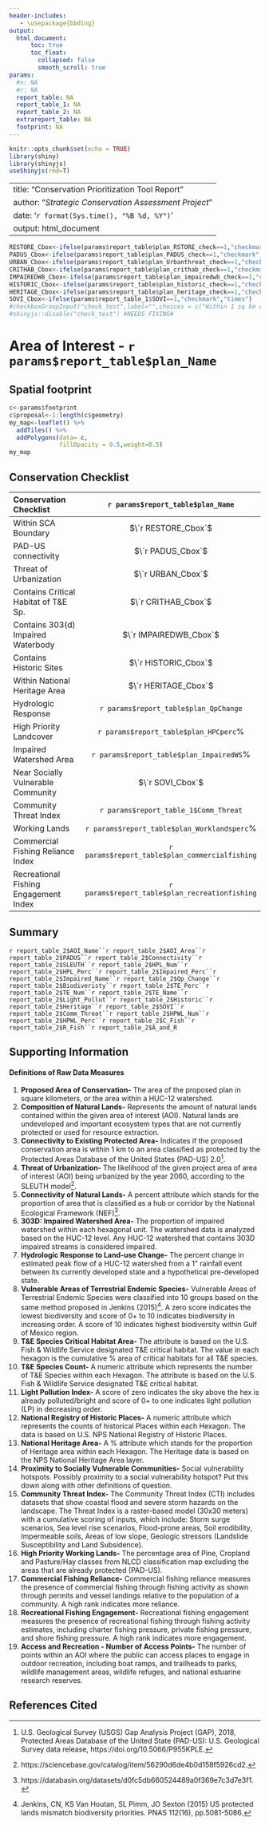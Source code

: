 ```yaml
---
header-includes:
   - \usepackage{bbding}
output:
  html_document: 
      toc: true
      toc_float: 
        collapsed: false
        smooth_scroll: true
params:
  #n: NA
  #r: NA
  report_table: NA
  report_table_1: NA
  report_table_2: NA
  extrareport_table: NA
  footprint: NA
---
```



```r
knitr::opts_chunk$set(echo = TRUE)
library(shiny)
library(shinyjs)
useShinyjs(rmd=T)
```


---
title: "Conservation Prioritization Tool Report"
author: "*Strategic Conservation Assessment Project*"
date: '`r format(Sys.time(), "%B %d, %Y")`'
output: html_document
---
```r
RESTORE_Cbox<-ifelse(params$report_table$plan_RSTORE_check==1,"checkmark","times")
PADUS_Cbox<-ifelse(params$report_table$plan_PADUS_check==1,"checkmark","times")
URBAN_Cbox<-ifelse(params$report_table$plan_Urbanthreat_check==1,"checkmark","times")
CRITHAB_Cbox<-ifelse(params$report_table$plan_crithab_check==1,"checkmark","times")
IMPAIREDWB_Cbox<-ifelse(params$report_table$plan_impairedwb_check==1,"checkmark","times")
HISTORIC_Cbox<-ifelse(params$report_table$plan_historic_check==1,"checkmark","times")
HERITAGE_Cbox<-ifelse(params$report_table$plan_heritage_check==1,"checkmark","times")
SOVI_Cbox<-ifelse(params$report_table_1$SOVI==1,"checkmark","times")
#checkboxGroupInput("check_test",label="",choices = c("Within 1 sq km of currently protected #land"),selected = c("Within 1 sq km of currently protected land"))
#shinyjs::disable("check_test") #NEEDS FIXING#

```
# Area of Interest - **`r params$report_table$plan_Name`**

## **Spatial footprint**

```r
c<-params$footprint
c$proposal<-1:length(c$geometry)
my_map<-leaflet() %>%
  addTiles() %>%
  addPolygons(data= c,
              fillOpacity = 0.5,weight=0.5)
my_map
```

## **Conservation Checklist**

|**Conservation Checklist**|`r params$report_table$plan_Name`|
|:------------------------|:-------------:|
| Within SCA Boundary      |$\`r RESTORE_Cbox`$|
| PAD-US connectivity      |$\`r PADUS_Cbox`$|  
| Threat of Urbanization   |$\`r URBAN_Cbox`$|
| Contains Critical Habitat of T&E Sp.|$\`r CRITHAB_Cbox`$|
| Contains 303(d) Impaired Waterbody|$\`r IMPAIREDWB_Cbox`$|
| Contains Historic Sites|$\`r HISTORIC_Cbox`$|
| Within National Heritage Area|$\`r HERITAGE_Cbox`$|
| Hydrologic Response|`r params$report_table$plan_QpChange`|
| High Priority Landcover|`r params$report_table$plan_HPCperc`%|
| Impaired Watershed Area|`r params$report_table$plan_ImpairedWS`%|
| Near Socially Vulnerable Community|$\`r SOVI_Cbox`$|
| Community Threat Index|`r params$report_table_1$Comm_Threat`|
| Working Lands|`r params$report_table$plan_Worklandsperc`%|
| Commercial Fishing Reliance Index|`r params$report_table$plan_commercialfishing`|
| Recreational Fishing Engagement Index|`r params$report_table$plan_recreationfishing`|

## **Summary**


`r report_table_2$AOI_Name``r report_table_2$AOI_Area``r report_table_2$PADUS``r report_table_2$Connectivity``r report_table_2$SLEUTH``r report_table_2$HPL_Num``r report_table_2$HPL_Perc``r report_table_2$Impaired_Perc``r report_table_2$Impaired_Name``r report_table_2$Qp_Change``r report_table_2$Biodiveristy``r report_table_2$TE_Perc``r report_table_2$TE_Num``r report_table_2$TE_Name``r report_table_2$Light_Pollut``r report_table_2$Historic``r report_table_2$Heritage``r report_table_2$SOVI``r report_table_2$Comm_Threat``r report_table_2$HPWL_Num``r report_table_2$HPWL_Perc``r report_table_2$C_Fish``r report_table_2$R_Fish``r report_table_2$A_and_R`

## **Supporting Information**

#### Definitions of Raw Data Measures
1. **Proposed Area of Conservation-** The area of the proposed plan in square kilometers, or the area within a HUC-12 watershed. 
2. **Composition of Natural Lands-** Represents the amount of natural lands contained within the given area of interest (AOI). Natural lands are undeveloped and important ecosystem types that are not currently protected or used for resource extraction. 
3. **Connectivity to Existing Protected Area-** Indicates if the proposed conservation area is within 1 km to an area classified as protected by the Protected Areas Database of the United States (PAD-US) 2.0[^1].
4. **Threat of Urbanization-** The likelihood of the given project area of area of interest (AOI) being urbanized by the year 2060, according to the SLEUTH model[^2].  
5. **Connectivity of Natural Lands-** A percent attribute which stands for the proportion of area that is classified as a hub or corridor by the National Ecological Framework (NEF)[^3].
6. **303D: Impaired Watershed Area-** The proportion of impaired watershed within each hexagonal unit.  The watershed data is analyzed based on the HUC-12 level. Any HUC-12 watershed that contains 303D impaired streams is considered impaired.
7. **Hydrologic Response to Land-use Change-** The percent change in estimated peak flow of a HUC-12 watershed from a 1" rainfall event between its currently developed state and a hypothetical pre-developed state.
8. **Vulnerable Areas of Terrestrial Endemic Species-** Vulnerable Areas of Terrestrial Endemic Species were classified into 10 groups based on the same method proposed in Jenkins (2015)[^4]. A zero score indicates the lowest biodiversity and score of 0+ to 10 indicates biodiversity in increasing order. A score of 10 indicates highest biodiversity within Gulf of Mexico region.
9. **T&E Species Critical Habitat Area-** The attribute is based on the U.S. Fish & Wildlife Service designated T&E critical habitat. The value in each hexagon is the cumulative % area of critical habitats for all T&E species.
10. **T&E Species Count-** A numeric attribute which represents the number of T&E Species within each Hexagon. The attribute is based on the U.S. Fish & Wildlife Service designated T&E critical habitat.
11. **Light Pollution Index-** A score of zero indicates the sky above the hex is already polluted/bright and score of 0+ to one indicates light pollution (LP) in decreasing order.
12. **National Registry of Historic Places-** A numeric attribute which represents the counts of historical Places within each Hexagon. The data is based on U.S. NPS National Registry of Historic Places.
13. **National Heritage Area-** A % attribute which stands for the proportion of Heritage area within each Hexagon. The Heritage data is based on the NPS National Heritage Area layer.
14. **Proximity to Socially Vulnerable Communities-** Social vulnerability hotspots.  Possibly proximity to a social vulnerability hotspot?  Put this down along with other definitions of question.
15. **Community Threat Index-** The Community Threat Index (CTI) includes datasets that show coastal flood and severe storm hazards on the landscape. The Threat Index is a raster-based model (30x30 meters) with a cumulative scoring of inputs, which include:  Storm surge scenarios, Sea level rise scenarios, Flood-prone areas, Soil erodibility, Impermeable soils, Areas of low slope, Geologic stressors (Landslide Susceptibility and Land Subsidence).
16. **High Priority Working Lands-** The percentage area of Pine, Cropland and Pasture/Hay classes from NLCD classification map excluding the areas that are already protected (PAD-US).
17. **Commercial Fishing Reliance-** Commercial fishing reliance measures the presence of commercial fishing through fishing activity as shown through permits and vessel landings relative to the population of a community. A high rank indicates more reliance.
18. **Recreational Fishing Engagement-** Recreational fishing engagement measures the presence of recreational fishing through fishing activity estimates, including charter fishing pressure, private fishing pressure, and shore fishing pressure. A high rank indicates more engagement.
19. **Access and Recreation - Number of Access Points-** The number of points within an AOI where the public can access places to engage in outdoor recreation, including boat ramps, and trailheads to parks, wildlife management areas, wildlife refuges, and national estuarine research reserves.

## **References Cited**

[^1]: U.S. Geological Survey (USGS) Gap Analysis Project (GAP), 2018, Protected Areas Database of the United State (PAD-US): U.S. Geological Survey data release, https://doi.org/10.5066/P955KPLE.
[^2]: https://sciencebase.gov/catalog/item/56290d6de4b0d158f5926cd2.
[^3]: https://databasin.org/datasets/d0fc5db660524489a0f369e7c3d7e3f1.
[^4]: Jenkins, CN, KS Van Houtan, SL Pimm, JO Sexton (2015) US protected lands mismatch biodiversity priorities. PNAS 112(16), pp.5081-5086.